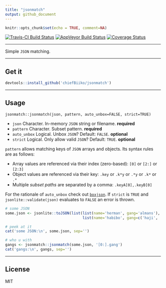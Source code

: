```yaml
---
title: "jsonmatch"
output: github_document
---
```


```r
knitr::opts_chunk$set(echo = TRUE, comment=NA)
```

[![Travis-CI Build Status](https://travis-ci.org/chiefBiiko/jsonmatch.svg?branch=master)](https://travis-ci.org/chiefBiiko/jsonmatch) [![AppVeyor Build Status](https://ci.appveyor.com/api/projects/status/github/chiefBiiko/jsonmatch?branch=master&svg=true)](https://ci.appveyor.com/project/chiefBiiko/jsonmatch) [![Coverage Status](https://codecov.io/gh/chiefBiiko/jsonmatch/branch/master/graph/badge.svg)](https://codecov.io/gh/chiefBiiko/jsonmatch)

***

Simple `JSON` matching.

***

## Get it

```r
devtools::install_github('chiefBiiko/jsonmatch')
```

***

## Usage

`jsonmatch::jsonmatch(json, pattern, auto_unbox=FALSE, strict=TRUE)`

+ `json` Character. In-memory `JSON` string or filename. **required**
+ `pattern` Character. Subset pattern. **required**
+ `auto_unbox` Logical. Unbox `JSON`? Default: `FALSE`. **optional**
+ `strict` Logical. Only allow valid `JSON`? Default: `TRUE`. **optional**

`pattern` allows matching keys of `JSON` arrays and objects. Its syntax rules are as follows:

+ Array values are referenced via their index (zero-based): 
`[0]` or `[2:]` or `[2:3]`
+ Object values are referenced via their key: 
`.key` or `.k*y` or `.*y` or `.k*` or `.*`
+ Multiple *subset paths* are separated by a comma: `.keyA[0],.keyB[0]`

For the rationale of `auto_unbox` check out [`boxjson`](https://github.com/chiefBiiko/boxjson). If `strict` is `TRUE` and `jsonlite::validate(json)` evaluates to `FALSE` an error is thrown.

```r
# some JSON
some.json <- jsonlite::toJSON(list(list(name='herman', gang='almans'), 
                                   list(name='habibo', gang=c('haji', '419'))))

# peek at it
cat('some JSON:\n', some.json, sep='')
```

```r
# who u with
gangs <- jsonmatch::jsonmatch(some.json, '[0:].gang')
cat('gangs:\n', gangs, sep='')
```

***

## License

MIT
